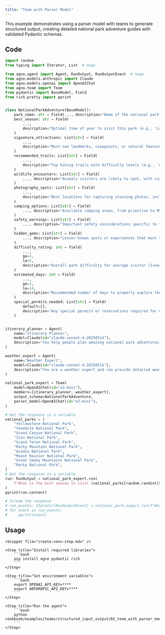 ```yaml
---
title: "Team with Parser Model"
---
```


This example demonstrates using a parser model with teams to generate structured output, creating detailed national park adventure guides with validated Pydantic schemas.

## Code

```python cookbook/examples/teams/structured_input_output/02_team_with_parser_model.py
import random
from typing import Iterator, List  # noqa

from agno.agent import Agent, RunOutput, RunOutputEvent  # noqa
from agno.models.anthropic import Claude
from agno.models.openai import OpenAIChat
from agno.team import Team
from pydantic import BaseModel, Field
from rich.pretty import pprint


class NationalParkAdventure(BaseModel):
    park_name: str = Field(..., description="Name of the national park")
    best_season: str = Field(
        ...,
        description="Optimal time of year to visit this park (e.g., 'Late spring to early fall')",
    )
    signature_attractions: List[str] = Field(
        ...,
        description="Must-see landmarks, viewpoints, or natural features in the park",
    )
    recommended_trails: List[str] = Field(
        ...,
        description="Top hiking trails with difficulty levels (e.g., 'Angel's Landing - Strenuous')",
    )
    wildlife_encounters: List[str] = Field(
        ..., description="Animals visitors are likely to spot, with viewing tips"
    )
    photography_spots: List[str] = Field(
        ...,
        description="Best locations for capturing stunning photos, including sunrise/sunset spots",
    )
    camping_options: List[str] = Field(
        ..., description="Available camping areas, from primitive to RV-friendly sites"
    )
    safety_warnings: List[str] = Field(
        ..., description="Important safety considerations specific to this park"
    )
    hidden_gems: List[str] = Field(
        ..., description="Lesser-known spots or experiences that most visitors miss"
    )
    difficulty_rating: int = Field(
        ...,
        ge=1,
        le=5,
        description="Overall park difficulty for average visitor (1=easy, 5=very challenging)",
    )
    estimated_days: int = Field(
        ...,
        ge=1,
        le=14,
        description="Recommended number of days to properly explore the park",
    )
    special_permits_needed: List[str] = Field(
        default=[],
        description="Any special permits or reservations required for certain activities",
    )


itinerary_planner = Agent(
    name="Itinerary Planner",
    model=Claude(id="claude-sonnet-4-20250514"),
    description="You help people plan amazing national park adventures and provide detailed park guides.",
)

weather_expert = Agent(
    name="Weather Expert",
    model=Claude(id="claude-sonnet-4-20250514"),
    description="You are a weather expert and can provide detailed weather information for a given location.",
)

national_park_expert = Team(
    model=OpenAIChat(id="o3-mini"),
    members=[itinerary_planner, weather_expert],
    output_schema=NationalParkAdventure,
    parser_model=OpenAIChat(id="o3-mini"),
)

# Get the response in a variable
national_parks = [
    "Yellowstone National Park",
    "Yosemite National Park",
    "Grand Canyon National Park",
    "Zion National Park",
    "Grand Teton National Park",
    "Rocky Mountain National Park",
    "Acadia National Park",
    "Mount Rainier National Park",
    "Great Smoky Mountains National Park",
    "Rocky National Park",
]
# Get the response in a variable
run: RunOutput = national_park_expert.run(
    f"What is the best season to visit {national_parks[random.randint(0, len(national_parks) - 1)]}? Please provide a detailed one week itinerary for a visit to the park."
)
pprint(run.content)

# Stream the response
# run_events: Iterator[RunOutputEvent] = national_park_expert.run(f"What is the best season to visit {national_parks[random.randint(0, len(national_parks) - 1)]}? Please provide a detailed one week itinerary for a visit to the park.", stream=True)
# for event in run_events:
#     pprint(event)
```

## Usage

<Steps>

    <Snippet file="create-venv-step.mdx" />

    <Step title="Install required libraries">
        ```bash
        pip install agno pydantic rich
        ```
    </Step>

    <Step title="Set environment variables">
        ```bash
        export OPENAI_API_KEY=****
        export ANTHROPIC_API_KEY=****
        ```
    </Step>

    <Step title="Run the agent">
        ```bash
        python cookbook/examples/teams/structured_input_output/02_team_with_parser_model.py
        ```
    </Step>

</Steps>